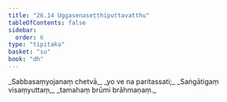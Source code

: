 ```yaml
---
title: "26.14 Uggasenaseṭṭhiputtavatthu"
tableOfContents: false
sidebar:
  order: 6
type: "tipitaka"
basket: "su"
book: "dh"
---
```



<DynamicBreadcrumb />

<Division number="397" book="dh">

<Paragraph number="425" type="verses" book="dh">
_Sabbasaṃyojanaṃ chetvā,_  
_yo ve na paritassati;_  
_Saṅgātigaṃ visaṃyuttaṃ,_  
_tamahaṃ brūmi brāhmaṇaṃ._
</Paragraph>
</Division>